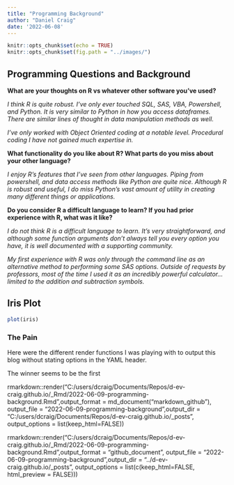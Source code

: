 ```yaml
---
title: "Programming Background"
author: "Daniel Craig"
date: '2022-06-08'
---
```


```r
knitr::opts_chunk$set(echo = TRUE)
knitr::opts_chunk$set(fig.path = "../images/")
```

## Programming Questions and Background

**What are your thoughts on R vs whatever other software you've used?**

*I think R is quite robust. I've only ever touched SQL, SAS, VBA, Powershell, and Python. It is very similar to Python in how you access dataframes. There are similar lines of thought in data manipulation methods as well.*

*I've only worked with Object Oriented coding at a notable level. Procedural coding I have not gained much expertise in.*

**What functionality do you like about R? What parts do you miss about your other language?**

*I enjoy R's features that I've seen from other languages. Piping from powershell, and data access methods like Python are quite nice. Although R is robust and useful, I do miss Python's vast amount of utility in creating many different things or applications.*

**Do you consider R a difficult language to learn? If you had prior experience with R, what was it like?**

*I do not think R is a difficult language to learn. It's very straightforward, and although some function arguments don't always tell you every option you have, it is well documented with a supporting community.*

*My first experience with R was only through the command line as an alternative method to performing some SAS options. Outside of requests by professors, most of the time I used it as an incredibly powerful calculator... limited to the addition and subtraction symbols.*

## Iris Plot

```r
plot(iris)
```

### The Pain

Here were the different render functions I was playing with to output this blog without stating options in the YAML header.

The winner seems to be the first

rmarkdown::render("C:/users/dcraig/Documents/Repos/d-ev-craig.github.io/\_Rmd/2022-06-09-programming-background.Rmd",output_format = md_document("markdown_github"), output_file = "2022-06-09-programming-background",output_dir = "C:/users/dcraig/Documents/Repos/d-ev-craig.github.io/\_posts", output_options = list(keep_html=FALSE))

rmarkdown::render("C:/users/dcraig/Documents/Repos/d-ev-craig.github.io/\_Rmd/2022-06-09-programming-background.Rmd",output_format = "github_document", output_file = "2022-06-09-programming-background",output_dir = "../d-ev-craig.github.io/\_posts", output_options = list(c(keep_html=FALSE, html_preview = FALSE)))
